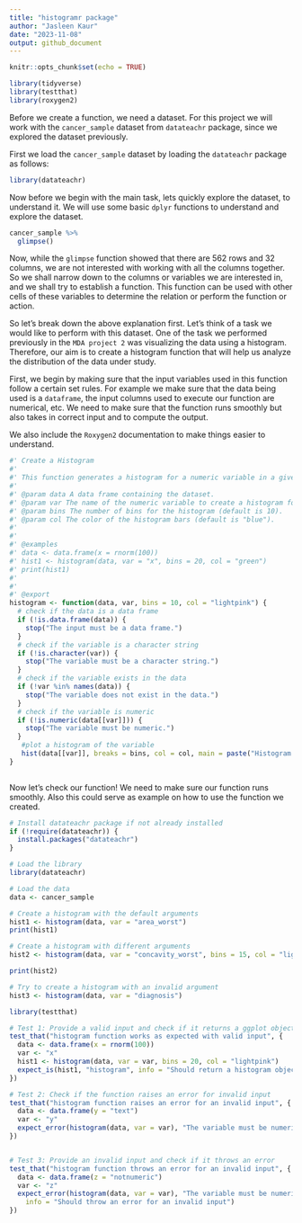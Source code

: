 ```yaml
---
title: "histogramr package"
author: "Jasleen Kaur"
date: "2023-11-08"
output: github_document
---
```


```r
knitr::opts_chunk$set(echo = TRUE)
```

```r
library(tidyverse)
library(testthat)
library(roxygen2)
```

Before we create a function, we need a dataset. For this project we will work with the `cancer_sample` dataset from `datateachr` package, since we explored the dataset previously.

First we load the `cancer_sample` dataset by loading the `datateachr` package as follows:

```r
library(datateachr)
```

Now before we begin with the main task, lets quickly explore the dataset, to understand it. We will use some basic `dplyr` functions to understand and explore the dataset.

```r
cancer_sample %>% 
  glimpse()
```
Now, while the `glimpse` function showed that there are 562 rows and 32 columns, we are not interested with working with all the columns together. So we shall narrow down to the columns or variables we are interested in, and we shall try to establish a function. This function can be used with other cells of these variables to determine the relation or perform the function or action.

So let's break down the above explanation first. Let's think of a task we would like to perform with this dataset. One of the task we performed previously in the `MDA project 2` was visualizing the data using a histogram. Therefore, our aim is to create a histogram function that will help us analyze the distribution of the data under study.


First, we begin by making sure that the input variables used in this function follow a certain set rules. For example we make sure that the data being used is a `dataframe`, the input columns used to execute our function are numerical, etc. We need to make sure that the function runs smoothly but also takes in correct input and to compute the output.

We also include the `Roxygen2` documentation to make things easier to understand.

```r
#' Create a Histogram
#'
#' This function generates a histogram for a numeric variable in a given data frame.
#'
#' @param data A data frame containing the dataset.
#' @param var The name of the numeric variable to create a histogram for.
#' @param bins The number of bins for the histogram (default is 10).
#' @param col The color of the histogram bars (default is "blue").
#'
#'
#' @examples
#' data <- data.frame(x = rnorm(100))
#' hist1 <- histogram(data, var = "x", bins = 20, col = "green")
#' print(hist1)
#'
#'
#' @export
histogram <- function(data, var, bins = 10, col = "lightpink") {
  # check if the data is a data frame
  if (!is.data.frame(data)) {
    stop("The input must be a data frame.")
  }
  # check if the variable is a character string
  if (!is.character(var)) {
    stop("The variable must be a character string.")
  }
  # check if the variable exists in the data
  if (!var %in% names(data)) {
    stop("The variable does not exist in the data.")
  }
  # check if the variable is numeric
  if (!is.numeric(data[[var]])) {
    stop("The variable must be numeric.")
  }
   #plot a histogram of the variable
   hist(data[[var]], breaks = bins, col = col, main = paste("Histogram of", var), xlab = var)
}
  
```


Now let's check our function! We need to make sure our function runs smoothly. Also this could serve as example on how to use the function we created.

```r
# Install datateachr package if not already installed
if (!require(datateachr)) {
  install.packages("datateachr")
}

# Load the library
library(datateachr)

# Load the data
data <- cancer_sample
```


```r
# Create a histogram with the default arguments
hist1 <- histogram(data, var = "area_worst")
print(hist1)

```
``` r
# Create a histogram with different arguments
hist2 <- histogram(data, var = "concavity_worst", bins = 15, col = "lightblue")

print(hist2)
```
``` r
# Try to create a histogram with an invalid argument
hist3 <- histogram(data, var = "diagnosis")
```

```r
library(testthat)

# Test 1: Provide a valid input and check if it returns a ggplot object
test_that("histogram function works as expected with valid input", {
  data <- data.frame(x = rnorm(100))
  var <- "x"
  hist1 <- histogram(data, var = var, bins = 20, col = "lightpink")
  expect_is(hist1, "histogram", info = "Should return a histogram object")
})

# Test 2: Check if the function raises an error for invalid input
test_that("histogram function raises an error for an invalid input", {
  data <- data.frame(y = "text")
  var <- "y"
  expect_error(histogram(data, var = var), "The variable must be numeric")
})


# Test 3: Provide an invalid input and check if it throws an error
test_that("histogram function throws an error for an invalid input", {
  data <- data.frame(z = "notnumeric")
  var <- "z"
  expect_error(histogram(data, var = var), "The variable must be numeric", 
    info = "Should throw an error for an invalid input")
})


```